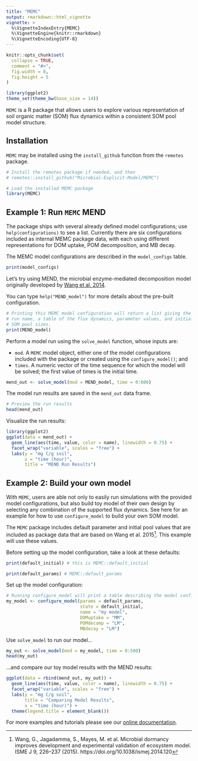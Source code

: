 ```yaml
---
title: "MEMC"
output: rmarkdown::html_vignette
vignette: >
  %\VignetteIndexEntry{MEMC}
  %\VignetteEngine{knitr::rmarkdown}
  %\VignetteEncoding{UTF-8}
---
```


```r
knitr::opts_chunk$set(
  collapse = TRUE,
  comment = "#>", 
  fig.width = 8, 
  fig.height = 5
)

library(ggplot2)
theme_set(theme_bw(base_size = 14))
```

`MEMC` is a R package that allows users to explore various
representation of soil organic matter (SOM) flux dynamics within a
consistent SOM pool model structure.

## Installation

`MEMC` may be installed using the `install_github` function from 
the `remotes` package. 

```r
# Install the remotes package if needed, and then
# remotes::install_github("Microbial-Explicit-Model/MEMC") 

# Load the installed MEMC package
library(MEMC)
```

## Example 1: Run `MEMC` MEND 

The package ships with several already defined model configurations; use `help(configurations)` to see a list. Currently there are six configurations 
included as internal MEMC package data, with each using different 
representations for DOM uptake, POM decomposition, and MB decay.

The MEMC model configurations are described in the `model_configs` table. 

```r
print(model_configs)
```

Let's try using MEND, the microbial enzyme-mediated decomposition model 
originally developed by 
[Wang et al. 2014](https://doi.org/10.1371/journal.pone.0089252).

You can type `help("MEND_model")` for more details about the pre-built configuration.

```r
# Printing this MEMC model configuration will return a list giving the 
# run name, a table of the flux dynamics, parameter values, and initial
# SOM pool sizes. 
print(MEND_model)
```

Perform a model run using the `solve_model` function, whose inputs are: 

* `mod`. A `MEMC` model object, either one of the model configurations 
included with the package or created using the `configure_model()`; and 
* `times`. A numeric vector of the time sequence for which the model will be
solved; the first value of times is the initial time. 

```r
mend_out <- solve_model(mod = MEND_model, time = 0:600)
```

The model run results are saved in the `mend_out` data frame. 

```r
# Preview the run results
head(mend_out)
```

Visualize the run results:

```r
library(ggplot2)
ggplot(data = mend_out) + 
  geom_line(aes(time, value, color = name), linewidth = 0.75) + 
  facet_wrap("variable", scales = "free") + 
  labs(y = "mg C/g soil", 
       x = "time (hour)", 
       title = "MEND Run Results")
```

## Example 2: Build your own model 

With `MEMC`, users are able not only to easily run simulations with the
provided model configurations, but also build toy model of their own
design by selecting any combination of the supported flux dynamics. See
here for an example for how to use `configure_model` to build your own
SOM model.

The `MEMC` package includes default parameter and initial pool values
that are included as package data that are based on Wang et al.
2015^[Wang, G., Jagadamma, S., Mayes, M. et al. Microbial dormancy
improves development and experimental validation of ecosystem model.
ISME J 9, 226–237 (2015). https://doi.org/10.1038/ismej.2014.120]. This
example will use these values.

Before setting up the model configuration, take a look at these defaults:

```r
print(default_initial) # this is MEMC::default_initial
```


```r
print(default_params) # MEMC::default_params
```

Set up the model configuration:

```r
# Running configure_model will print a table describing the model configuration. 
my_model <- configure_model(params = default_params, 
                            state = default_initial, 
                            name = "my model", 
                            DOMuptake = "MM", 
                            POMdecomp = "LM", 
                            MBdecay = "LM")
```

Use `solve_model` to run our model...

```r
my_out <- solve_model(mod = my_model, time = 0:500)
head(my_out)
```

...and compare our toy model results with the MEND results:

```r
ggplot(data = rbind(mend_out, my_out)) + 
  geom_line(aes(time, value, color = name), linewidth = 0.75) + 
  facet_wrap("variable", scales = "free") + 
  labs(y = "mg C/g soil", 
       title = "Comparing Model Results", 
       x = "time (hour)") +
  theme(legend.title = element_blank())
```

For more examples and tutorials please see our [online documentation](https://microbial-explicit-model.github.io/MEMC/).
